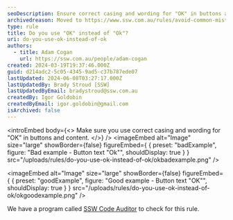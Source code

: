 ```yaml
---
seoDescription: Ensure correct casing and wording for "OK" in buttons and content to improve user experience and consistency.
archivedreason: Moved to https://www.ssw.com.au/rules/avoid-common-mistakes
type: rule
title: Do you use "OK" instead of "Ok"?
uri: do-you-use-ok-instead-of-ok
authors:
  - title: Adam Cogan
    url: https://ssw.com.au/people/adam-cogan
created: 2024-03-19T19:37:46.000Z
guid: d214adc2-5c05-4345-9ad5-c37b787ede07
lastUpdated: 2024-06-08T03:27:17.000Z
lastUpdatedBy: Brady Stroud [SSW]
lastUpdatedByEmail: bradystroud@ssw.com.au
createdBy: Igor Goldobin
createdByEmail: igor.goldobin@gmail.com
isArchived: false
---
```


<introEmbed
  body={<>
Make sure you use correct casing and wording for "OK" in buttons and content.
  </>}
/>
<imageEmbed
  alt="Image"
  size="large"
  showBorder={false}
  figureEmbed={ {
    preset: "badExample",
    figure: "Bad example - Button text \"Ok\"",
    shouldDisplay: true
  } }
  src="/uploads/rules/do-you-use-ok-instead-of-ok/okbadexample.png"
/>

<imageEmbed
  alt="Image"
  size="large"
  showBorder={false}
  figureEmbed={ {
    preset: "goodExample",
    figure: "Good example - Button text \"OK\"",
    shouldDisplay: true
  } }
  src="/uploads/rules/do-you-use-ok-instead-of-ok/okgoodexample.png"
/>

We have a program called [SSW Code Auditor](https://ssw.com.au/ssw/CodeAuditor/Rules.aspx#ANCBTN) to check for this rule.
